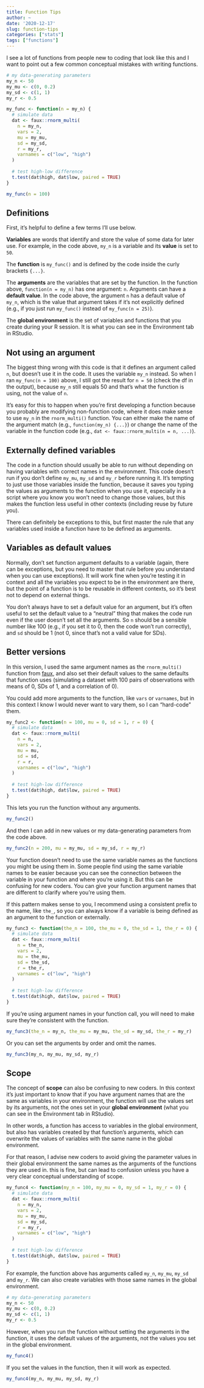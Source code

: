 ```yaml
---
title: Function Tips
author: ~
date: '2020-12-17'
slug: function-tips
categories: ["stats"]
tags: ["functions"]
---
```


I see a lot of functions from people new to coding that look like this and I want to point out a few common conceptual mistakes with writing functions.

```r

# my data-generating parameters
my_n <- 50
my_mu <- c(0, 0.2)
my_sd <- c(1, 1)
my_r <- 0.5

my_func <- function(n = my_n) {
  # simulate data
  dat <- faux::rnorm_multi(
    n = my_n,
    vars = 2,
    mu = my_mu,
    sd = my_sd,
    r = my_r,
    varnames = c("low", "high")
  )
  
  # test high-low difference
  t.test(dat$high, dat$low, paired = TRUE)
}

my_func(n = 100)
```

## Definitions

First, it's helpful to define a few terms I'll use below. 

**Variables** are words that identify and store the value of some data for later use. For example, in the code above, `my_n` is a variable and its **value** is set to `50`.

The **function** is `my_func()` and is defined by the code inside the curly brackets `{...}`. 

The **arguments** are the variables that are set by the function. In the function above, `function(n = my_n)` has one argument: `n`. 
Arguments can have a **default value**. In the code above, the argument `n` has a default value of `my_n`, which is the value that argument takes if it's not explicitly defined (e.g., if you just run `my_func()` instead of `my_func(n = 25)`).

The **global environment** is the set of variables and functions that you create during your R session. It is what you can see in the Environment tab in RStudio. 


## Not using an argument

The biggest thing wrong with this code is that it defines an argument called `n`, but doesn't use it in the code. It uses the variable `my_n` instead. So when I ran `my_func(n = 100)` above, I still got the result for `n = 50` (check the df in the output), because `my_n` still equals 50 and that's what the function is using, not the value of `n`. 

It's easy for this to happen when you're first developing a function because you probably are modifying non-function code, where it does make sense to use `my_n` in the `rnorm_multi()` function. You can either make the name of the argument match (e.g., `function(my_n) {...}`) or change the name of the variable in the function code (e.g., `dat <- faux::rnorm_multi(n = n, ...)`).

## Externally defined variables

The code in a function should usually be able to run without depending on having variables with correct names in the environment. This code doesn't run if you don't define `my_mu`, `my_sd` and `my_r` before running it. It's tempting to just use those variables inside the function, because it saves you typing the values as arguments to the function when you use it, especially in a script where you know you won't need to change those values, but this makes the function less useful in other contexts (including reuse by future you). 

There can definitely be exceptions to this, but first master the rule that any variables used inside a function have to be defined as arguments.

## Variables as default values

Normally, don't set function argument defaults to a variable (again, there can be exceptions, but you need to master that rule before you understand when you can use exceptions). It will work fine when you're testing it in context and all the variables you expect to be in the environment are there, but the point of a function is to be reusable in different contexts, so it's best not to depend on external things. 

You don't always have to set a default value for an argument, but it's often useful to set the default value to a "neutral" thing that makes the code run even if the user doesn't set all the arguments. So `n` should be a sensible number like 100 (e.g., if you set it to 0, then the code won't run correctly), and `sd` should be 1 (not 0, since that's not a valid value for SDs).

## Better versions

In this version, I used the same argument names as the `rnorm_multi()` function from [faux](https://debruine.github.io/faux/), and also set their default values to the same defaults that function uses (simulating a dataset with 100 pairs of observations with means of 0, SDs of 1, and a correlation of 0). 

You could add more arguments to the function, like `vars` or `varnames`, but in this context I know I would never want to vary them, so I can "hard-code" them.

```r
my_func2 <- function(n = 100, mu = 0, sd = 1, r = 0) {
  # simulate data
  dat <- faux::rnorm_multi(
    n = n,
    vars = 2,
    mu = mu,
    sd = sd,
    r = r,
    varnames = c("low", "high")
  )
  
  # test high-low difference
  t.test(dat$high, dat$low, paired = TRUE)
}
```


This lets you run the function without any arguments.

```r
my_func2()
```

And then I can add in new values or my data-generating parameters from the code above.

```r
my_func2(n = 200, mu = my_mu, sd = my_sd, r = my_r)
```

Your function doesn't need to use the same variable names as the functions you might be using them in. Some people find using the same variable names to be easier because you can see the connection between the variable in your function and where you're using it. But this can be confusing for new coders. You can give your function argument names that are different to clarify where you're using them.

If this pattern makes sense to you, I recommend using a consistent prefix to the name, like `the_`, so you can always know if a variable is being defined as an argument to the function or externally.

```r
my_func3 <- function(the_n = 100, the_mu = 0, the_sd = 1, the_r = 0) {
  # simulate data
  dat <- faux::rnorm_multi(
    n = the_n,
    vars = 2,
    mu = the_mu,
    sd = the_sd,
    r = the_r,
    varnames = c("low", "high")
  )
  
  # test high-low difference
  t.test(dat$high, dat$low, paired = TRUE)
}
```

If you're using argument names in your function call, you will need to make sure they're consistent with the function.

```r
my_func3(the_n = my_n, the_mu = my_mu, the_sd = my_sd, the_r = my_r)
```

Or you can set the arguments by order and omit the names. 

```r
my_func3(my_n, my_mu, my_sd, my_r)
```


## Scope

The concept of **scope** can also be confusing to new coders. In this context it's just important to know that if you have argument names that are the same as variables in your environment, the function will use the values set by its arguments, not the ones set in your **global environment** (what you can see in the Environment tab in RStudio). 

In other words, a function has access to variables in the global environment, but also has variables created by that function's arguments, which can overwrite the values of variables with the same name in the global environment.

For that reason, I advise new coders to avoid giving the parameter values in their global environment the same names as the arguments of the functions they are used in. this is fine, but can lead to confusion unless you have a very clear conceptual understanding of scope.

```r
my_func4 <- function(my_n = 100, my_mu = 0, my_sd = 1, my_r = 0) {
  # simulate data
  dat <- faux::rnorm_multi(
    n = my_n,
    vars = 2,
    mu = my_mu,
    sd = my_sd,
    r = my_r,
    varnames = c("low", "high")
  )
  
  # test high-low difference
  t.test(dat$high, dat$low, paired = TRUE)
}
```

For example, the function above has arguments called `my_n`, `my_mu`, `my_sd` and `my_r`. We can also create variables with those same names in the global environment.

```r
# my data-generating parameters
my_n <- 50
my_mu <- c(0, 0.2)
my_sd <- c(1, 1)
my_r <- 0.5
```

However, when you run the function without setting the arguments in the function, it uses the default values of the arguments, not the values you set in the global environment. 

```r
my_func4()
```

If you set the values in the function, then it will work as expected.

```r
my_func4(my_n, my_mu, my_sd, my_r)
```



